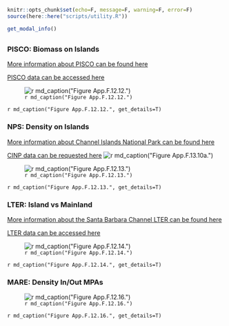 ```r
knitr::opts_chunk$set(echo=F, message=F, warning=F, error=F)
source(here::here("scripts/utility.R"))
```

```r
get_modal_info()
```

## {.tabset}

### PISCO: Biomass on Islands 
[More information about PISCO can be found here](https://sanctuarysimon.org/dbtools/project-database/index.php?ID=100465)

[PISCO data can be accessed here](http://www.piscoweb.org/access-data)

![`r md_caption("Figure App.F.12.12.")`](../img/cinms_cr/App.F.12.12.sheephead_PISCO.jpg)

`r md_caption("Figure App.F.12.12.", get_details=T)`

### NPS: Density on Islands
[More information about Channel Islands National Park can be found here](https://sanctuarysimon.org/dbtools/project-database/index.php?ID=100505)

[CINP data can be requested here](https://www.nps.gov/chis/index.htm)
![`r md_caption("Figure App.F.13.10a.")`](../img/cinms_cr/App.F.13.10a.Haliotis_rufescens_CINP.jpg)

![`r md_caption("Figure App.F.12.13.")`](../img/cinms_cr/App.F.12.13.Semicossyphus_pulcher_CINP.jpg)

`r md_caption("Figure App.F.12.13.", get_details=T)`

### LTER: Island vs Mainland
[More information about the Santa Barbara Channel LTER can be found here](https://sanctuarysimon.org/dbtools/project-database/index.php?ID=100467)

[LTER data can be accessed here](https://sbclter.msi.ucsb.edu/data/catalog/)

![`r md_caption("Figure App.F.12.14.")`](../img/cinms_cr/App.F.12.14.Sheephead_LTER.jpg)

`r md_caption("Figure App.F.12.14.", get_details=T)`


### MARE: Density In/Out MPAs

![`r md_caption("Figure App.F.12.16.")`](../img/cinms_cr/App.F.12.16.sheephead_MARE.jpg)

`r md_caption("Figure App.F.12.16.", get_details=T)`


 